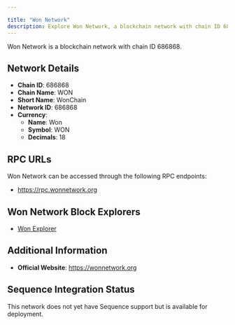 ```yaml
---

title: "Won Network"
description: Explore Won Network, a blockchain network with chain ID 686868. Learn about its native currency, Won, and how to interact with the network.
---
```




Won Network is a blockchain network with chain ID 686868.

## Network Details

- **Chain ID**: 686868
- **Chain Name**: WON
- **Short Name**: WonChain
- **Network ID**: 686868
- **Currency**: 
  - **Name**: Won
  - **Symbol**: WON
  - **Decimals**: 18

## RPC URLs

Won Network can be accessed through the following RPC endpoints:

- https://rpc.wonnetwork.org

## Won Network Block Explorers

- [Won Explorer](https://scan.wonnetwork.org)

## Additional Information

- **Official Website**: https://wonnetwork.org

## Sequence Integration Status

This network does not yet have Sequence support but is available for deployment.
